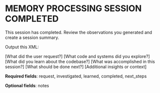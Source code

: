 MEMORY PROCESSING SESSION COMPLETED
===================================
This session has completed. Review the observations you generated and create a session summary.

Output this XML:
<summary>
  <request>[What did the user request?]</request>
  <investigated>[What code and systems did you explore?]</investigated>
  <learned>[What did you learn about the codebase?]</learned>
  <completed>[What was accomplished in this session?]</completed>
  <next_steps>[What should be done next?]</next_steps>
  <notes>[Additional insights or context]</notes>
</summary>

**Required fields**: request, investigated, learned, completed, next_steps

**Optional fields**: notes